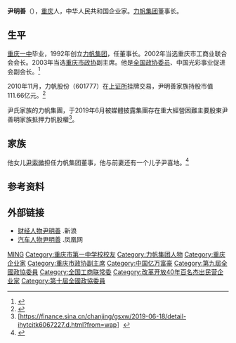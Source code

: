 '''尹明善'''（{{bd|1939年||}}），[[重庆|重庆]]人，中华人民共和国企业家。[[力帆集团|力帆集团]]董事长。

== 生平 ==
[[重庆一中|重庆一中]]毕业，1992年创立[[力帆集团|力帆集团]]，任董事长。2002年当选重庆市工商业联合会会长。2003年当选[[重庆市政协|重庆市政协]]副主席。他是[[全国政协委员|全国政协委员]]、中国光彩事业促进会副会长。<ref >{{cite web |url=http://auto.sohu.com/20150609/n414721145.shtml |language= |title=身家百亿，尹明善坐的却是力帆820 |publisher=搜狐汽车 |date=2015-06-09 |accessdate= |archive-date=2017-03-15 |archive-url=https://web.archive.org/web/20170315175745/http://auto.sohu.com/20150609/n414721145.shtml |dead-url=no }}</ref>

2010年11月，力帆股份（601777）在[[上证所|上证所]]挂牌交易，尹明善家族持股市值111.66亿元。<ref >{{cite web |url=http://news.163.com/10/1126/06/6MD5M3CI00014AED.html |language= |title=力帆昨上市尹明善家族 |publisher=成都晚报 |date=2010-11-26 |accessdate= |archive-url=https://web.archive.org/web/20170315175446/http://news.163.com/10/1126/06/6MD5M3CI00014AED.html |archive-date=2017-03-15 |dead-url=yes }}</ref>

尹氏家族的力帆集團，于2019年6月被媒體披露集團存在重大經營困難主要股東尹善明家族抵押力帆股權<ref>[https://finance.sina.cn/chanjing/gsxw/2019-06-18/detail-ihytcitk6067227.d.html?from=wap］
</ref >。

== 家族 ==
他女儿[[尹索微|尹索微]]担任力帆集团董事，他与前妻还有一个儿子尹喜地。<ref >{{cite web |url=http://auto.163.com/11/1019/09/7GNGSK4600084MTD.html |language= |title=尹明善24岁女儿首登主席台 身家逾13亿 |publisher=重庆晚报 |date=2011-10-19 |accessdate= |archive-url=https://web.archive.org/web/20170315181322/http://auto.163.com/11/1019/09/7GNGSK4600084MTD.html |archive-date=2017-03-15 |dead-url=yes }}</ref>

== 参考资料 ==
{{reflist}}

== 外部链接 ==
* [http://finance.sina.com.cn/wealthperson/2004-04-12/32.html 财经人物尹明善] {{Wayback|url=http://finance.sina.com.cn/wealthperson/2004-04-12/32.html |date=20150502022400 }}.新浪
* [http://auto.ifeng.com/people/detail/elite/yinmingshan.shtml 汽车人物尹明善] {{Wayback|url=http://auto.ifeng.com/people/detail/elite/yinmingshan.shtml |date=20160805113230 }}.凤凰网

{{中华全国工商业联合会第九届执行委员会}}

{{Authority control}}
{{DEFAULTSORT:Yin尹}}
[[Category:尹姓|MING]]
[[Category:重庆市第一中学校校友|Category:重庆市第一中学校校友]]
[[Category:力帆集团人物|Category:力帆集团人物]]
[[Category:重庆企业家|Category:重庆企业家]]
[[Category:重庆市政协副主席|Category:重庆市政协副主席]]
[[Category:中国亿万富豪|Category:中国亿万富豪]]
[[Category:第九屆全國政協委員|Category:第九屆全國政協委員]]
[[Category:全国工商联常委|Category:全国工商联常委]]
[[Category:改革开放40年百名杰出民营企业家|Category:改革开放40年百名杰出民营企业家]]
[[Category:第十屆全國政協委員|Category:第十屆全國政協委員]]